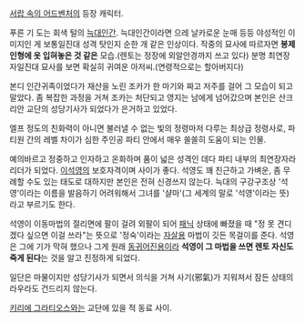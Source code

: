 [[서랍 속의 어드벤처]]의 등장 캐릭터.

푸른 기 도는 회색 털의 [[늑대인간]]. 늑대인간이라면 으레 날카로운 눈매 등등 야성적인 이미지인 게 보통일진대 성격 탓인지 순한 개 같은 인상이다. 작중의 묘사에 따르자면 '''봉제인형에 옷 입혀놓은 것 같은''' 모습.(렌토는 정장에 외알안경까지 쓰고 있다) 분명 최연장자일진대 묘사를 보면 확실히 귀여운 아저씨.(연령적으로는 할아버지다)

본디 인간귀족이었다가 재산을 노린 조카가 한 마기와 짜고 저주를 걸어 그 모습이 되고 말았다. 좀 복잡한 과정을 거쳐 조카는 처단되고 영지는 남에게 넘어갔으며 본인은 산크리안 교단의 성당기사가 되었다가 은거하고 있었다.

엘프 정도의 친화력이 아니면 불러낼 수 없는 빛의 정령마저 다루는 최상급 정령사로, 파티원 간의 레벨 차이가 심한 주인공 파티 안에서 매우 쏠쏠히 도움이 되는 인물.

예의바르고 정중하고 인자하고 온화하며 품이 넓은 성격인 데다 파티 내부의 최연장자라 리더가 되었다. [[이석영]]의 보호자격이며 사이가 좋다. 석영도 꽤 친근하고 가벼운, 좀 무례할 수도 있는 태도로 대하지만 본인은 전혀 신경쓰지 않는다. 늑대의 구강구조상 '석영'이라는 이름을 발음하기 어려워해서 그녀를 '샬마'(그 세계의 말로 '석영'이라는 뜻)라고 부르기도 한다.

석영이 이동마법의 절리면에 팔이 걸려 외팔이 되어 [[패닉]] 상태에 빠졌을 때 "정 못 견디겠다 싶으면 이걸 쓰라"는 뜻으로 '정숙'이라는 [[자살]]용 마법이 깃든 목걸이를 준다. 석영은 그에 기가 막혀 했으나 그게 원래 [[동귀어진]]용이라 '''석영이 그 마법을 쓰면 렌토 자신도 죽게 된다'''는 것을 알고 진정하게 되었다.

일단은 마물이지만 성당기사가 되면서 의식을 거쳐 사기(邪氣)가 지워져서 잠든 상태의 라우라도 건드리지 않는다.

[[키리에 그라티오스]]와는 교단에 있을 적 동료 사이.
